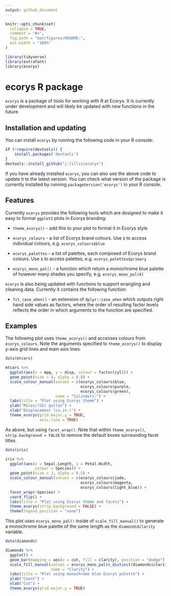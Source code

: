 ```yaml
---
output: github_document
---
```


<!-- README.md is generated from README.Rmd. Please edit that file -->

```r
knitr::opts_chunk$set(
  collapse = TRUE,
  comment = "#>",
  fig.path = "man/figures/README-",
  out.width = "100%"
)

library(tidyverse)
library(extrafont)
library(ecorys)

```

# ecorys R package

`ecorys` is a package of tools for working with R at Ecorys. It is currently under development and will likely be updated with new functions in the future.

## Installation and updating

You can install `ecorys` by running the following code in your R console:

``` r
if (!require(devtools)) {
    install.packages('devtools')
}
devtools::install_github("j-lillis/ecorys")
```

If you have already installed `ecorys`, you can also use the above code to update it to the latest version. You can check what version of the package is currently installed by running `packageVersion('ecorys')` in your R console.

## Features

Currently `ecorys` provides the following tools which are designed to make it easy to format `ggplot2` plots in Ecorys branding:

-   `theme_ecorys()` - add this to your plot to format it in Ecorys style

-   `ecorys_colours` - a list of Ecorys brand colours. Use `$` to access individual colours, e.g. `ecorys_colours$blue`

-   `ecorys_palettes` - a list of palettes, each composed of Ecorys brand colours. Use `$` to access palettes, e.g. `ecorys_palettes$primary`

-   `ecorys_mono_pal()` - a function which return a monochrome blue palette of however many shades you specify, e.g. `ecorys_mono_pal(4)`

`ecorys` is also being updated with functions to support wrangling and cleaning data. Currently it contains the following function:

-   `fct_case_when()` - an extension of `dplyr::case_when` which outputs right hand side values as factors, where the order of resulting factor levels reflects the order in which arguments to the function are specified.

## Examples

The following plot uses `theme_ecorys()` and accesses colours from `ecorys_colours`. Note the arguments specified to `theme_ecorys()` to display y-axis grid lines and main axis lines.

```r
data(mtcars)

mtcars %>% 
  ggplot(aes(x = mpg, y = disp, colour = factor(cyl))) +
  geom_point(size = 4, alpha = 0.8) +
  scale_colour_manual(values = c(ecorys_colours$blue, 
                                 ecorys_colours$purple, 
                                 ecorys_colours$green),
                      name = "Cylinders:") +
  labs(title = "Plot using Ecorys theme") +
  ylab("Miles/(US) gallon") +
  xlab("Displacement (cu.in.)") +
  theme_ecorys(grid.major.y = TRUE,
               axis.line = TRUE)
```

As above, but using `facet_wrap()`. Note that within `theme_ecorys()`, `strip.background = FALSE` to remove the default boxes surrounding facet titles.

```r
data(iris)

iris %>% 
  ggplot(aes(x = Sepal.Length, y = Petal.Width,
             colour = Species)) +
  geom_point(size = 3, alpha = 0.5) +
  scale_colour_manual(values = c(ecorys_colours$jade, 
                                 ecorys_colours$magenta, 
                                 ecorys_colours$light_blue)) +
  facet_wrap(~Species) +
  coord_flip() +
  labs(title = "Plot using Ecorys theme and facets") +
  theme_ecorys(strip.background = FALSE) +
  theme(legend.position = "none")

```

This plot uses `ecorys_mono_pal()` inside of `scale_fill_manual()` to generate a monochrome blue palette of the same length as the `diamonds$clarity` variable.

```r
data(diamonds)

diamonds %>% 
  ggplot() + 
  geom_bar(mapping = aes(x = cut, fill = clarity), position = "dodge") +
  scale_fill_manual(values = ecorys_mono_pal(n_distinct(diamonds$clarity)),
                    name = "Clarity") +
  labs(title = "Plot using monochrome blue Ecorys palette") +
  ylab("Count") +
  xlab("Cut") +
  theme_ecorys(grid.major.y = TRUE)

```
